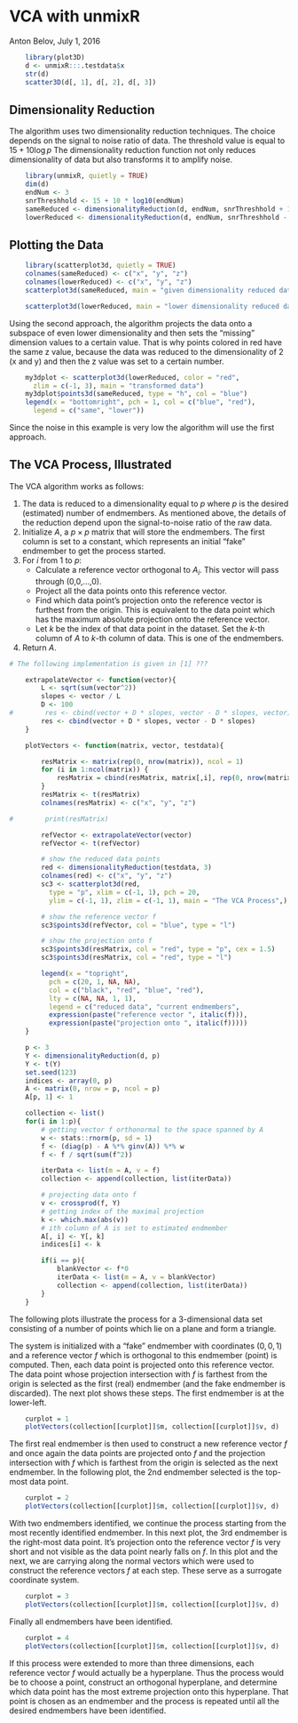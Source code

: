 <!--
%\VignetteEngine{knitr::knitr}
%\VignetteIndexEntry{VCA with unmixR}
%\VignetteKeywords{hyperspectral unmixing, vertex component analysis, VCA}
 -->

VCA with unmixR
===============

Anton Belov, July 1, 2016

```r
    library(plot3D)
    d <- unmixR:::.testdata$x
    str(d)
    scatter3D(d[, 1], d[, 2], d[, 3])
```

## Dimensionality Reduction

The algorithm uses two dimensionality reduction techniques. The choice depends on the signal to noise ratio of data. The threshold value is equal to $15 + 10 \log p$ The dimensionality reduction function not only reduces dimensionality of data but also transforms it to amplify noise.

```r
    library(unmixR, quietly = TRUE)
    dim(d)
    endNum <- 3
    snrThreshhold <- 15 + 10 * log10(endNum)
    sameReduced <- dimensionalityReduction(d, endNum, snrThreshhold + 1)
    lowerReduced <- dimensionalityReduction(d, endNum, snrThreshhold - 1)
```

## Plotting the Data

```r
    library(scatterplot3d, quietly = TRUE)
    colnames(sameReduced) <- c("x", "y", "z")
    colnames(lowerReduced) <- c("x", "y", "z")
    scatterplot3d(sameReduced, main = "given dimensionality reduced data")
```

```r
    scatterplot3d(lowerReduced, main = "lower dimensionality reduced data")
```

Using the second approach, the algorithm projects the data onto a subspace of even lower dimensionality and then sets the "missing" dimension values to a certain value. That is why points colored in red have the same z value, because the data was reduced to the dimensionality of 2 (x and y) and then the z value was set to a certain number.

```r
    my3dplot <- scatterplot3d(lowerReduced, color = "red",
      zlim = c(-1, 3), main = "transformed data")
    my3dplot$points3d(sameReduced, type = "h", col = "blue")
    legend(x = "bottomright", pch = 1, col = c("blue", "red"),
      legend = c("same", "lower"))
```

Since the noise in this example is very low the algorithm will use the first approach.

## The VCA Process, Illustrated

The VCA algorithm works as follows:

1. The data is reduced to a dimensionality equal to $p$ where $p$ is the desired (estimated) number of endmembers.  As mentioned above, the details of the reduction depend upon the signal-to-noise ratio of the raw data.
2. Initialize $A$, a $p \times p$ matrix that will store the endmembers. The first column is set to a constant, which represents an initial "fake" endmember to get the process started.
3. For $i$ from 1 to $p$:
   + Calculate a reference vector orthogonal to $A_i$.  This vector will pass through (0,0,...,0).
   + Project all the data points onto this reference vector.
   + Find which data point's projection  onto the reference vector is furthest from the origin.  This is equivalent to the data point which has the maximum absolute projection onto the reference vector.
   + Let $k$ be the index of that data point in the dataset.  Set the $k$-th column of $A$ to $k$-th column of data.  This is one of the endmembers.
4. Return $A$.



```r

# The following implementation is given in [1] ???

    extrapolateVector <- function(vector){
        L <- sqrt(sum(vector^2))
        slopes <- vector / L
        D <- 100
#        res <- cbind(vector + D * slopes, vector - D * slopes, vector)
        res <- cbind(vector + D * slopes, vector - D * slopes)
    }

    plotVectors <- function(matrix, vector, testdata){

        resMatrix <- matrix(rep(0, nrow(matrix)), ncol = 1)
        for (i in 1:ncol(matrix)) {
            resMatrix = cbind(resMatrix, matrix[,i], rep(0, nrow(matrix)))
        }
        resMatrix <- t(resMatrix)
        colnames(resMatrix) <- c("x", "y", "z")

#        print(resMatrix)

        refVector <- extrapolateVector(vector)
        refVector <- t(refVector)

        # show the reduced data points
        red <- dimensionalityReduction(testdata, 3)
        colnames(red) <- c("x", "y", "z")
        sc3 <- scatterplot3d(red,
          type = "p", xlim = c(-1, 1), pch = 20,
          ylim = c(-1, 1), zlim = c(-1, 1), main = "The VCA Process",)

        # show the reference vector f
        sc3$points3d(refVector, col = "blue", type = "l")

        # show the projection onto f
        sc3$points3d(resMatrix, col = "red", type = "p", cex = 1.5)
        sc3$points3d(resMatrix, col = "red", type = "l")

        legend(x = "topright",
          pch = c(20, 1, NA, NA),
          col = c("black", "red", "blue", "red"),
          lty = c(NA, NA, 1, 1),
          legend = c("reduced data", "current endmembers",
          expression(paste("reference vector ", italic(f))),
          expression(paste("projection onto ", italic(f)))))
    }
```

```r
    p <- 3
    Y <- dimensionalityReduction(d, p)
    Y <- t(Y)
    set.seed(123)
    indices <- array(0, p)
    A <- matrix(0, nrow = p, ncol = p)
    A[p, 1] <- 1

    collection <- list()
    for(i in 1:p){
        # getting vector f orthonormal to the space spanned by A
        w <- stats::rnorm(p, sd = 1)
        f <- (diag(p) - A %*% ginv(A)) %*% w
        f <- f / sqrt(sum(f^2))

        iterData <- list(m = A, v = f)
        collection <- append(collection, list(iterData))

        # projecting data onto f
        v <- crossprod(f, Y)
        # getting index of the maximal projection
        k <- which.max(abs(v))
        # ith column of A is set to estimated endmember
        A[, i] <- Y[, k]
        indices[i] <- k

        if(i == p){
            blankVector <- f*0
            iterData <- list(m = A, v = blankVector)
            collection <- append(collection, list(iterData))
        }
    }
```

The following plots illustrate the process for a 3-dimensional data set consisting of a number of points which lie on a plane and form a triangle.  

The system is initialized with a "fake" endmember with coordinates $(0,0,1)$ and a reference vector $f$ which is orthogonal to this endmember (point) is computed.  Then, each data point is projected onto this reference vector.  The data point whose projection intersection with $f$ is farthest from the origin is selected as the first (real) endmember (and the fake endmember is discarded).  The next plot shows these steps.  The first endmember is at the lower-left.

```r
    curplot = 1
    plotVectors(collection[[curplot]]$m, collection[[curplot]]$v, d)
```

The first real endmember is then used to construct a new reference vector $f$ and once again the data points are projected onto $f$ and the projection intersection with $f$ which is farthest from the origin is selected as the next endmember.  In the following plot, the 2nd endmember selected is the top-most data point.

```r
    curplot = 2
    plotVectors(collection[[curplot]]$m, collection[[curplot]]$v, d)
```

With two endmembers identified, we continue the process starting from the most recently identified endmember.  In this next plot, the 3rd endmember is the right-most data point.  It's projection onto the reference vector $f$ is very short and not visible as the data point nearly falls on $f$.  In this plot and the next, we are carrying along the normal vectors which were used to construct the reference vectors $f$ at each step.  These serve as a surrogate coordinate system.

```r
    curplot = 3
    plotVectors(collection[[curplot]]$m, collection[[curplot]]$v, d)
```

Finally all endmembers have been identified.

```r
    curplot = 4
    plotVectors(collection[[curplot]]$m, collection[[curplot]]$v, d)
```

If this process were extended to more than three dimensions, each reference vector $f$ would actually be a hyperplane.  Thus the process would be to choose a point, construct an orthogonal hyperplane, and determine which data point has the most extreme projection onto this hyperplane.  That point is chosen as an endmember and the process is repeated until all the desired endmembers have been identified.
